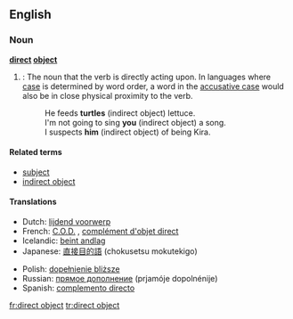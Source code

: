==English==
===Noun===
'''[[direct]] [[object]]'''

#{{grammar}}: The noun that the verb is directly acting upon. In languages where [[case]] is determined by word order, a word in the [[accusative case]] would also be in close physical proximity to the verb.
#: He feeds '''turtles''' (indirect object) lettuce. 
#: I'm not going to sing '''you''' (indirect object) a song.
#: I suspects '''him''' (indirect object) of being Kira. 
<!--Ex: I see the car. (car is the direct object) --Wikipedia.
-->
====Related terms====
*[[subject]]
*[[indirect object]]

====Translations====
{{top}}
*Dutch: [[lijdend voorwerp]] {{n}}
*French: [[C.O.D.]] {{m}}, [[complément d'objet direct]] {{m}}
*Icelandic: [[beint andlag]] {{n}}
*Japanese: [[直接目的語]] (chokusetsu mokutekigo)
{{mid}}
*Polish: [[dopełnienie bliższe]] {{n}}
*Russian: [[прямое дополнение]] (prjamóje dopolnénije) {{n}}
*Spanish: [[complemento directo]] {{m}}
{{bottom}}

[[fr:direct object]]
[[tr:direct object]]